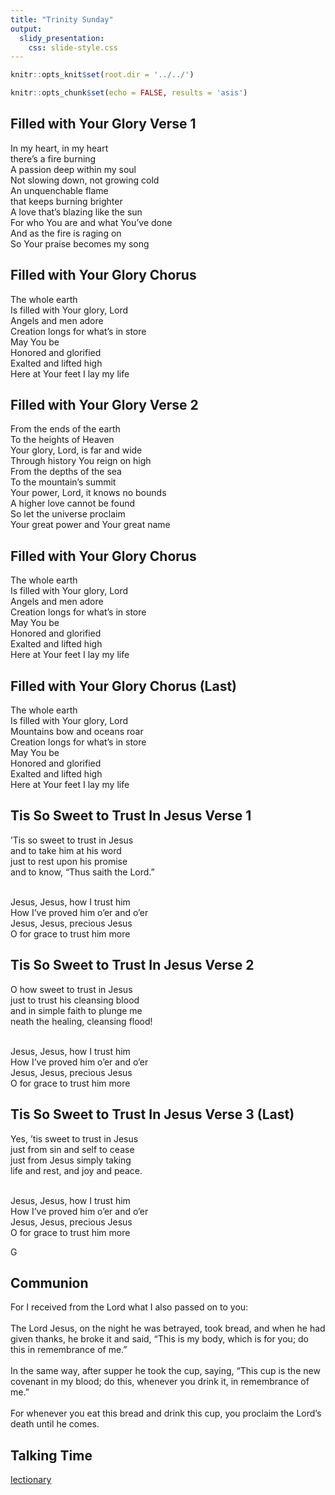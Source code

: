 ```yaml
---
title: "Trinity Sunday"
output:
  slidy_presentation:
    css: slide-style.css
---
```

  

```r
knitr::opts_knit$set(root.dir = '../../') 
```

   
```r
knitr::opts_chunk$set(echo = FALSE, results = 'asis')
```

## Filled with Your Glory Verse 1
In my heart, in my heart<br>
there's a fire burning<br>
A passion deep within my soul<br>
Not slowing down, not growing cold<br>
An unquenchable flame<br>
that keeps burning brighter<br>
A love that's blazing like the sun<br>
For who You are and what You've done<br>
And as the fire is raging on<br>
So Your praise becomes my song<br>

## Filled with Your Glory Chorus 
The whole earth<br>
Is filled with Your glory, Lord<br>
Angels and men adore<br>
Creation longs for what's in store<br>
May You be<br>
Honored and glorified<br>
Exalted and lifted high<br>
Here at Your feet I lay my life<br>

## Filled with Your Glory Verse 2
From the ends of the earth<br>
To the heights of Heaven<br>
Your glory, Lord, is far and wide<br>
Through history You reign on high<br>
From the depths of the sea<br>
To the mountain's summit<br>
Your power, Lord, it knows no bounds<br>
A higher love cannot be found<br>
So let the universe proclaim<br>
Your great power and Your great name<br>


## Filled with Your Glory Chorus 
The whole earth<br>
Is filled with Your glory, Lord<br>
Angels and men adore<br>
Creation longs for what's in store<br>
May You be<br>
Honored and glorified<br>
Exalted and lifted high<br>
Here at Your feet I lay my life<br>

## Filled with Your Glory Chorus  (Last)
The whole earth<br>
Is filled with Your glory, Lord<br>
Mountains bow and oceans roar<br>
Creation longs for what's in store<br>
May You be<br>
Honored and glorified<br>
Exalted and lifted high<br>
Here at Your feet I lay my life<br>
<span class="songkey"></span>



## Tis So Sweet to Trust In Jesus Verse 1
'Tis so sweet to trust in Jesus<br>
and to take him at his word<br>
just to rest upon his promise<br>
and to know, "Thus saith the Lord."<br><br>

Jesus, Jesus, how I trust him<br>
How I've proved him o'er and o'er<br>
Jesus, Jesus, precious Jesus<br>
O for grace to trust him more<br>

## Tis So Sweet to Trust In Jesus Verse 2
O how sweet to trust in Jesus<br>
just to trust his cleansing blood<br>
and in simple faith to plunge me<br>
neath the healing, cleansing flood!<br><br>

Jesus, Jesus, how I trust him<br>
How I've proved him o'er and o'er<br>
Jesus, Jesus, precious Jesus<br>
O for grace to trust him more<br>

## Tis So Sweet to Trust In Jesus Verse 3 (Last)
Yes, 'tis sweet to trust in Jesus<br>
just from sin and self to cease<br>
just from Jesus simply taking<br>
life and rest, and joy and peace.<br><br>

Jesus, Jesus, how I trust him<br>
How I've proved him o'er and o'er<br>
Jesus, Jesus, precious Jesus<br>
O for grace to trust him more<br>

<span class="songkey">G</span>


## Communion

For I received from the Lord what I also passed on to you:<br><br>
The Lord Jesus, on the night he was betrayed, took bread, and when he had given thanks, he broke it and said, "This is my body, which is for you; do this in remembrance of me."<br><br>
In the same way, after supper he took the cup, saying, "This cup is the new covenant in my blood; do this, whenever you drink it, in remembrance of me."<br><br>
For whenever you eat this bread and drink this cup, you proclaim the Lord's death until he comes.

## Talking Time


[lectionary](https://lectionary.library.vanderbilt.edu/texts/?y=384&z=p&d=52)